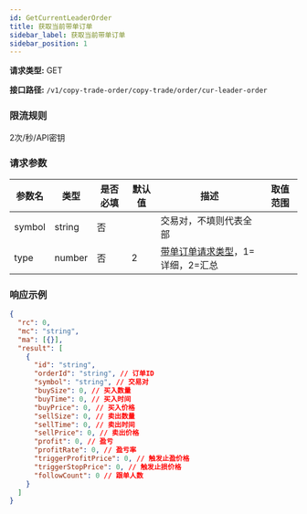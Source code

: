 ```yaml
---
id: GetCurrentLeaderOrder
title: 获取当前带单订单
sidebar_label: 获取当前带单订单
sidebar_position: 1
---
```


**请求类型:** GET

**接口路径:** `/v1/copy-trade-order/copy-trade/order/cur-leader-order`

### 限流规则

2次/秒/API密钥

### 请求参数

| 参数名 | 类型 | 是否必填 | 默认值 | 描述 | 取值范围 |
| --- | --- | --- | --- | --- | --- |
| symbol | string | 否 |  | 交易对，不填则代表全部 |  |
| type | number | 否 | 2 | <a href="#leaderOrderRequestType">带单订单请求类型</a>，1=详细，2=汇总 |  |

### 响应示例

```json title="响应"
{
  "rc": 0,
  "mc": "string",
  "ma": [{}],
  "result": [
    {
      "id": "string",
      "orderId": "string", // 订单ID
      "symbol": "string", // 交易对
      "buySize": 0, // 买入数量
      "buyTime": 0, // 买入时间
      "buyPrice": 0, // 买入价格
      "sellSize": 0, // 卖出数量
      "sellTime": 0, // 卖出时间
      "sellPrice": 0, // 卖出价格
      "profit": 0, // 盈亏
      "profitRate": 0, // 盈亏率
      "triggerProfitPrice": 0, // 触发止盈价格
      "triggerStopPrice": 0, // 触发止损价格
      "followCount": 0 // 跟单人数
    }
  ]
}
```